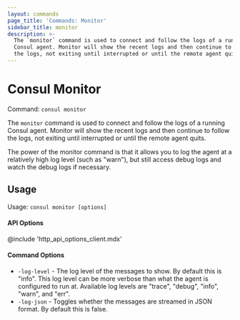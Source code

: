 ```yaml
---
layout: commands
page_title: 'Commands: Monitor'
sidebar_title: monitor
description: >-
  The `monitor` command is used to connect and follow the logs of a running
  Consul agent. Monitor will show the recent logs and then continue to follow
  the logs, not exiting until interrupted or until the remote agent quits.
---
```


# Consul Monitor

Command: `consul monitor`

The `monitor` command is used to connect and follow the logs of a running
Consul agent. Monitor will show the recent logs and then continue to follow
the logs, not exiting until interrupted or until the remote agent quits.

The power of the monitor command is that it allows you to log the agent
at a relatively high log level (such as "warn"), but still access debug
logs and watch the debug logs if necessary.

## Usage

Usage: `consul monitor [options]`

#### API Options

@include 'http_api_options_client.mdx'

#### Command Options

- `-log-level` - The log level of the messages to show. By default this
  is "info". This log level can be more verbose than what the agent is
  configured to run at. Available log levels are "trace", "debug", "info",
  "warn", and "err".
- `-log-json` - Toggles whether the messages are streamed in JSON format.
  By default this is false.
